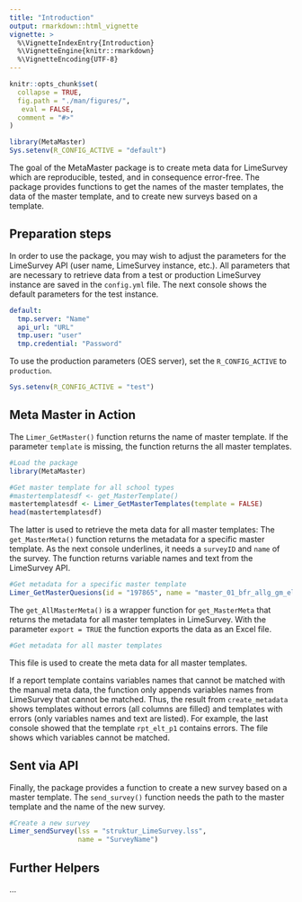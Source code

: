 ```yaml
---
title: "Introduction"
output: rmarkdown::html_vignette
vignette: >
  %\VignetteIndexEntry{Introduction}
  %\VignetteEngine{knitr::rmarkdown}
  %\VignetteEncoding{UTF-8}
---
```


```r
knitr::opts_chunk$set(
  collapse = TRUE,
  fig.path = "./man/figures/",
   eval = FALSE,
  comment = "#>"
)

library(MetaMaster)
Sys.setenv(R_CONFIG_ACTIVE = "default")
```

The goal of the MetaMaster package is to create meta data for LimeSurvey which are reproducible, tested, and in consequence error-free. The package provides functions to get the names of the master templates, the data of the master template, and to create new surveys based on a template.



## Preparation steps

In order to use the package, you may wish to adjust the parameters for the LimeSurvey API (user name, LimeSurvey instance, etc.). All parameters that are necessary to retrieve data from a test or production LimeSurvey instance are saved in the `config.yml` file. The next console shows the default parameters for the test instance.

``` yaml
default:
  tmp.server: "Name"
  api_url: "URL"
  tmp.user: "user"
  tmp.credential: "Password"
```

To use the production parameters (OES server), set the `R_CONFIG_ACTIVE` to `production`.

```r
Sys.setenv(R_CONFIG_ACTIVE = "test")
```

## Meta Master in Action

The `Limer_GetMaster()` function returns the name of master template. If the parameter `template` is missing, the function returns the all master templates.

```r
#Load the package
library(MetaMaster)

#Get master template for all school types
#mastertemplatesdf <- get_MasterTemplate()
mastertemplatesdf <- Limer_GetMasterTemplates(template = FALSE)
head(mastertemplatesdf)
```

The latter is used to retrieve the meta data for all master templates: The `get_MasterMeta()` function returns the metadata for a specific master template. As the next console underlines, it needs a `surveyID` and `name` of the survey. The function returns variable names and text from the LimeSurvey API.

```r
#Get metadata for a specific master template
Limer_GetMasterQuesions(id = "197865", name = "master_01_bfr_allg_gm_elt_00_2022_v4")
```

The `get_AllMasterMeta()` is a wrapper function for `get_MasterMeta` that returns the metadata for all master templates in LimeSurvey. With the parameter `export = TRUE` the function exports the data as an Excel file.

```r
#Get metadata for all master templates
```

This file is used to create the meta data for all master templates. 







If a report template contains variables names that cannot be matched with the manual meta data, the function only appends variables names from LimeSurvey that cannot be matched. Thus, the result from `create_metadata` shows templates without errors (all columns are filled) and templates with errors (only variables names and text are listed). For example, the last console showed that the template `rpt_elt_p1` contains errors. The file shows which variables cannot be matched.













## Sent via API

Finally, the package provides a function to create a new survey based on a master template. The `send_survey()` function needs the path to the master template and the name of the new survey.

```r
#Create a new survey
Limer_sendSurvey(lss = "struktur_LimeSurvey.lss",
                 name = "SurveyName")
```

## Further Helpers

... 


